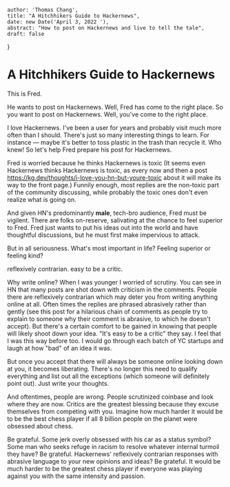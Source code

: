 
    author: 'Thomas Chang',
    title: "A Hitchhikers Guide to Hackernews",
    date: new Date('April 3, 2022 '),
    abstract: "How to post on Hackernews and live to tell the tale",
    draft: false
}

# A Hitchhikers Guide to Hackernews
This is Fred.

He wants to post on Hackernews. Well, Fred has come to the right place.
So you want to post on Hackernews. Well, you've come to the right place.

I love Hackernews. I've been a user for years and probably visit much more often than I should. There's just so many interesting
things to learn. For instance — maybe it's better to toss plastic in the trash than recycle it. Who knew! So let's help
Fred prepare his post for Hackernews.

Fred is worried because he thinks Hackernews is toxic (It seems even Hackernews thinks Hackernews is toxic, as every now
and then a post https://kg.dev/thoughts/i-love-you-hn-but-youre-toxic about it will make its way to the front page.) Funnily enough,
most replies are the non-toxic part of the community discussing, while probably the toxic ones don't even realize what
is going on.

And given HN's predominantly **male**, tech-bro audience, Fred must be vigilent. There are folks on-reserve, salivating at the
chance to feel superior to Fred. Fred just wants to put his ideas out into the world and have
thoughtful discussions, but he must first make impervious to attack.

But in all seriousness. What's most important in life? Feeling superior or feeling kind?

reflexively contrarian. easy to be a critic.

Why write online? When I was younger I worried of scrutiny. You can see in HN that many posts are shot down with criticism
in the comments. People there are reflexively contrarian which may deter you from writing anything online at all. Often times
the replies are phrased abrasively rather than gently (see this post for a hilarious chain of comments as people try to
explain to someone why their comment is abrasive, to which he doesn't accept). But there's a certain comfort to be gained
in knowing that people will likely shoot down your idea. "It's easy to be a critic" they say. I feel that I was this way before too.
I would go through each batch of YC startups and laugh at how "bad" of an idea it was.

But once you accept that there will always be someone online looking down at you, it becomes liberating. There's no longer
this need to qualify everything and list out all the exceptions (which someone will definitely point out). Just write your
thoughts.

And oftentimes, people are wrong. People scrutinized coinbase and look where they are now. Critics are the greatest
blessing because they excuse themselves from competing with you. Imagine how much harder it would be to be the best chess
player if all 8 billion people on the planet were obsessed about chess.

Be grateful. Some jerk overly obsessed with his car as a status symbol? Some man who seeks refuge in racism to resolve whatever
internal turmoil they have? Be grateful. Hackernews' reflexively contrarian responses with abrasive language to your new
opinions and ideas? Be grateful. It would be much harder to be the greatest chess player if everyone was playing against you
with the same intensity and passion.


